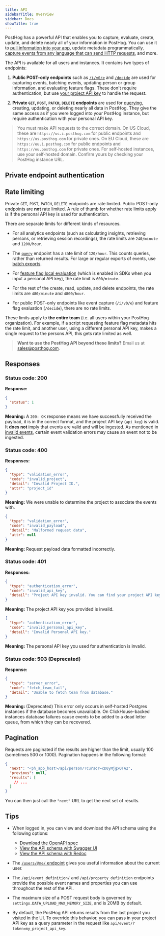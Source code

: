 ```yaml
---
title: API
sidebarTitle: Overview
sidebar: Docs
showTitle: true
---
```


PostHog has a powerful API that enables you to capture, evaluate, create, update, and delete nearly all of your information in PostHog. You can use it to [pull information into your app](/tutorials/customer-facing-analytics), update metadata programmatically, [capture events from any language that can send HTTP requests](/tutorials/api-capture-events), and more.

The API is available for all users and instances. It contains two types of endpoints:

1. **Public POST-only endpoints** such as [`/i/v0/e`](/docs/api/capture) and [`/decide`](/docs/api/decide) are used for capturing events, batching events, updating person or group information, and evaluating feature flags. These don't require authentication, but use [your project API key](https://app.posthog.com/project/settings) to handle the request.

2. **Private `GET`, `POST`, `PATCH`, `DELETE` endpoints** are used for [querying](/docs/api/query), creating, updating, or deleting nearly all data in PostHog. They give the same access as if you were logged into your PostHog instance, but require authentication with your personal API key. 

> You must make API requests to the correct domain. On US Cloud, these are `https://us.i.posthog.com` for public endpoints and `https://us.posthog.com` for private ones. On EU Cloud, these are `https://eu.i.posthog.com` for public endpoints and `https://eu.posthog.com` for private ones. For self-hosted instances, use your self-hosted domain. Confirm yours by checking your PostHog instance URL.

## Private endpoint authentication


<InstallAPI />

## Rate limiting

Private `GET`, `POST`, `PATCH`, `DELETE` endpoints are rate limited. Public POST-only endpoints are **not** rate limited. A rule of thumb for whether rate limits apply is if the personal API key is used for authentication. 

There are separate limits for different kinds of resources.

- For all analytics endpoints (such as calculating insights, retrieving persons, or retrieving session recordings), the rate limits are `240/minute` and `1200/hour`.

- The [`query`](/docs/api/query) endpoint has a rate limit of `120/hour`. This counts queries, rather than returned results. For large or regular exports of events, use [batch exports](/docs/cdp/batch-exports).

- For [feature flag local evaluation](/docs/feature-flags/local-evaluation) (which is enabled in SDKs when you input a personal API key), the rate limit is `600/minute`.

- For the rest of the create, read, update, and delete endpoints, the rate limits are `480/minute` and `4800/hour`.

- For public POST-only endpoints like event capture (`/i/v0/e`) and feature flag evaluation (`/decide`), there are no rate limits.

These limits apply to **the entire team** (i.e. all users within your PostHog organization). For example, if a script requesting feature flag metadata hits the rate limit, and another user, using a different personal API key, makes a single request to the persons API, this gets rate limited as well.

> **Want to use the PostHog API beyond these limits?** Email us at [sales@posthog.com](to:sales@posthog.com).

## Responses

### Status code: 200

**Response:**

```json
{
  "status": 1
}
```

**Meaning:** A `200: OK` response means we have successfully received the payload, it is in the correct format, and the project API key (`api_key`) is valid. It **does not** imply that events are valid and will be ingested. As mentioned in [invalid events](/docs/api/capture#invalid-events), certain event validation errors may cause an event not to be ingested.

### Status code: 400

**Responses:**

```json
{
  "type": "validation_error", 
  "code": "invalid_project",
  "detail": "Invalid Project ID.",
  "attr": "project_id"
}
```

**Meaning:** We were unable to determine the project to associate the events with.

```json
{
  "type": "validation_error", 
  "code": "invalid_payload", 
  "detail": "Malformed request data", 
  "attr": null
}
```

**Meaning:** Request payload data formatted incorrectly.

### Status code: 401

**Responses:**

```json
{
  "type": "authentication_error",
  "code": "invalid_api_key",
  "detail": "Project API key invalid. You can find your project API key in PostHog project settings."
}
```

**Meaning:** The project API key you provided is invalid.

```json
{
  "type": "authentication_error",
  "code": "invalid_personal_api_key",
  "detail": "Invalid Personal API key."
}
```

**Meaning:** The personal API key you used for authentication is invalid.

### Status code: 503 (Deprecated)

**Response:**

```json
{
  "type": "server_error",
  "code": "fetch_team_fail",
  "detail": "Unable to fetch team from database."
}
```

**Meaning:** (Deprecated) This error only occurs in self-hosted Postgres instances if the database becomes unavailable. On ClickHouse-backed instances database failures cause events to be added to a dead letter queue, from which they can be recovered.

## Pagination

Requests are paginated if the results are higher than the limit, usually 100 (sometimes 500 or 1000). Pagination happens in the following format:

```json
{
  "next": "<ph_app_host>/api/person/?cursor=cD0yMjgxOTA2",
  "previous": null,
  "results": [
    // ...
  ]
}
```

You can then just call the `"next"` URL to get the next set of results.

## Tips

- When logged in, you can view and download the API schema using the following options:
  - [Download the OpenAPI spec](https://app.posthog.com/api/schema/)
  - [View the API schema with Swagger UI](https://app.posthog.com/api/schema/swagger-ui/)
  - [View the API schema with Redoc](https://app.posthog.com/api/schema/redoc/)

- The [`/users/@me/` endpoint](/docs/api/user) gives you useful information about the current user.

- The `/api/event_definition/` and `/api/property_definition` endpoints provide the possible event names and properties you can use throughout the rest of the API.

- The maximum size of a POST request body is governed by `settings.DATA_UPLOAD_MAX_MEMORY_SIZE`, and is 20MB by default.

- By default, the PostHog API returns results from the last project you visited in the UI. To override this behavior, you can pass in your project API key as a query parameter in the request like `api/event/?token=my_project_api_key`.
